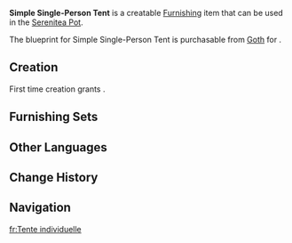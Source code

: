 {{Furnishing Infobox
|id             = 370504
|image          = Item Simple Single-Person Tent.png
|category       = Building
|subcategory    = Free Booth
|rarity         = 3
|adeptal_energy = 60
|load           = 65
|reduced_load   = 47
|description    = A rather compact tent that a single adventurer can set up with ease and spend the night.<br />It provides scant protection against the rain, however. A strong wind will simply blow the raindrops in through the tent's side.
|blueprint      = [[Goth]]

}}
'''Simple Single-Person Tent''' is a creatable [[Furnishing]] item that can be used in the [[Serenitea Pot]].

The blueprint for Simple Single-Person Tent is purchasable from [[Goth]] for {{Item|Mora|24|x=50,000}}.

==Creation==
First time creation grants {{Item|Trust|24|x=60}}.
{{Recipe
|type = Creation
|time = 14h
|Birch Wood = 8
|Fabric = 4
|sort = Birch Wood,Fabric
}}

==Furnishing Sets==
{{Craft Usage}}

==Other Languages==
{{Other Languages
|default_hidden = 1
|en      = Simple Single-Person Tent
|zhs     = 简易单人帐篷
|zhs_rm  = Jiǎnyì Dānrén Zhàngpéng
|zht     = 簡易單人帳篷
|zht_rm  = Jiǎnyì Dānrén Zhàngpéng
|ja      = 簡素なシングルテント
|ja_rm   = Kanso na Shinguru Tento
|ko      = 일인용 간이 천막
|ko_rm   = Irin'yong Gan'i Cheonmak
|es      = Tienda sencilla individual
|fr      = Tente individuelle
<!-- |fr_tl   = Individual Tent -->
|ru      = Простая одноместная палатка
|th      = เต็นท์นอนคนเดียวแบบเรียบง่าย
|th_rm   = 
|vi      = Túp Lều Giản Dị
|de      = Einfaches Einpersonenzelt
|id      = Tenda Sederhana untuk Satu Orang
|pt      = Tenda Simples para Uma Pessoa
<!--
|zh_tl   = 
|ja_tl   = 
|ko_tl   = 
|es_tl   = 
|ru_tl   = 
|th_tl   = 
|vi_tl   = 
|de_tl   = 
|id_tl   = 
|pt_tl   = 
-->}}

==Change History==
{{Change History|1.5}}

==Navigation==
{{Furnishing Navbox/Exterior|building}}

[[fr:Tente individuelle]]